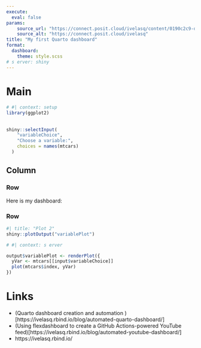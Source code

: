 ```yaml
---
execute:
  eval: false
params:
    source_url: "https://connect.posit.cloud/ivelasq/content/0190c2c9-dd44-d440-0f97-f3b3bf073d0f"
    source_alt: "https://connect.posit.cloud/ivelasq"
title: "My first Quarto dashboard"
format:
  dashboard:
    theme: style.scss
# s erver: shiny
---
```


# Main
```r
# #| context: setup
library(ggplot2)
```

## {.sidebar}

```r
shiny::selectInput(
    "variableChoice",
    "Choose a variable:",
    choices = names(mtcars)
  )
```

## Column

### Row

Here is my dashboard:

### Row

```r
#| title: "Plot 2"
shiny::plotOutput("variablePlot")
```

```r
# #| context: s erver

output$variablePlot <- renderPlot({
  yVar <- mtcars[[input$variableChoice]]
  plot(mtcars$index, yVar)
})
```


# Links
+ (Quarto dashboard creation and automation
)[https://ivelasq.rbind.io/blog/automated-quarto-dashboard/]
+ (Using flexdashboard to create a GitHub Actions-powered YouTube feed)[https://ivelasq.rbind.io/blog/automated-youtube-dashboard/]
+ https://ivelasq.rbind.io/
